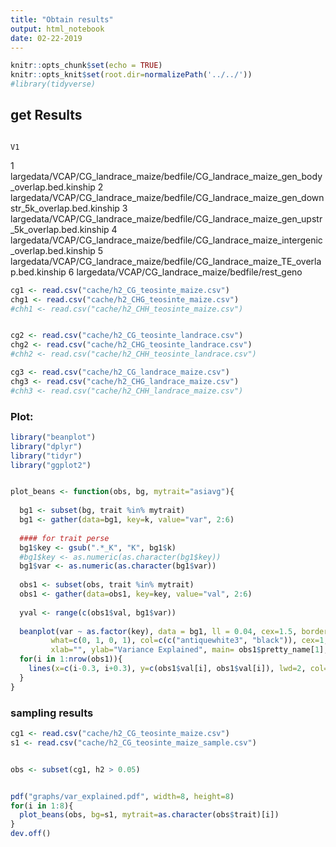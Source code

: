 ```yaml
---
title: "Obtain results"
output: html_notebook
date: 02-22-2019
---
```



```r
knitr::opts_chunk$set(echo = TRUE) 
knitr::opts_knit$set(root.dir=normalizePath('../../')) 
#library(tidyverse)
```


## get Results
                                                                                             V1
1       largedata/VCAP/CG_landrace_maize/bedfile/CG_landrace_maize_gen_body_overlap.bed.kinship
2 largedata/VCAP/CG_landrace_maize/bedfile/CG_landrace_maize_gen_downstr_5k_overlap.bed.kinship
3   largedata/VCAP/CG_landrace_maize/bedfile/CG_landrace_maize_gen_upstr_5k_overlap.bed.kinship
4     largedata/VCAP/CG_landrace_maize/bedfile/CG_landrace_maize_intergenic_overlap.bed.kinship
5             largedata/VCAP/CG_landrace_maize/bedfile/CG_landrace_maize_TE_overlap.bed.kinship
6                                            largedata/VCAP/CG_landrace_maize/bedfile/rest_geno



```r
cg1 <- read.csv("cache/h2_CG_teosinte_maize.csv")
chg1 <- read.csv("cache/h2_CHG_teosinte_maize.csv")
#chh1 <- read.csv("cache/h2_CHH_teosinte_maize.csv")


cg2 <- read.csv("cache/h2_CG_teosinte_landrace.csv")
chg2 <- read.csv("cache/h2_CHG_teosinte_landrace.csv")
#chh2 <- read.csv("cache/h2_CHH_teosinte_landrace.csv")

cg3 <- read.csv("cache/h2_CG_landrace_maize.csv")
chg3 <- read.csv("cache/h2_CHG_landrace_maize.csv")
#chh3 <- read.csv("cache/h2_CHH_landrace_maize.csv")

```


### Plot:

```r
library("beanplot")
library("dplyr")
library("tidyr")
library("ggplot2")


plot_beans <- function(obs, bg, mytrait="asiavg"){
  
  bg1 <- subset(bg, trait %in% mytrait)
  bg1 <- gather(data=bg1, key=k, value="var", 2:6)
  
  #### for trait perse
  bg1$key <- gsub(".*_K", "K", bg1$k)
  #bg1$key <- as.numeric(as.character(bg1$key))
  bg1$var <- as.numeric(as.character(bg1$var))
  
  obs1 <- subset(obs, trait %in% mytrait)
  obs1 <- gather(data=obs1, key=key, value="val", 2:6)
  
  yval <- range(c(obs1$val, bg1$var))
  
  beanplot(var ~ as.factor(key), data = bg1, ll = 0.04, cex=1.5, border = NA,
         what=c(0, 1, 0, 1), col=c(c("antiquewhite3", "black")), cex=1, 
         xlab="", ylab="Variance Explained", main= obs1$pretty_name[1], ylim=c(yval[1], yval[2]+0.02))
  for(i in 1:nrow(obs1)){
    lines(x=c(i-0.3, i+0.3), y=c(obs1$val[i], obs1$val[i]), lwd=2, col="red")
  }
}


```


### sampling results
```r
cg1 <- read.csv("cache/h2_CG_teosinte_maize.csv")
s1 <- read.csv("cache/h2_CG_teosinte_maize_sample.csv")


obs <- subset(cg1, h2 > 0.05)


pdf("graphs/var_explained.pdf", width=8, height=8)
for(i in 1:8){
  plot_beans(obs, bg=s1, mytrait=as.character(obs$trait)[i])
}
dev.off()

```
